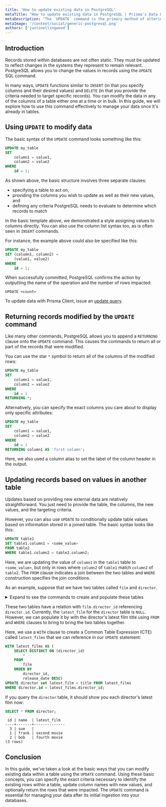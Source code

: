 ```yaml
---
title: 'How to update existing data in PostgreSQL'
metaTitle: "How to update existing data in PostgreSQL | Prisma's Data Guide"
metaDescription: "The `UPDATE` command is the primary method of altering existing data within PostgreSQL.  This guide demonstrates how to use the `UPDATE` operation to modify the values within your tables."
metaImage: '/content/social/generic-postgresql.png'
authors: ['justinellingwood']
---
```


## Introduction

Records stored within databases are not often static.  They must be updated to reflect changes in the systems they represent to remain relevant.  PostgreSQL allows you to change the values in records using the `UPDATE` SQL command.

In many ways, `UPDATE` functions similar to `INSERT` (in that you specify columns and their desired values) and `DELETE` (in that you provide the criteria needed to target specific records).  You can modify the data in any of the columns of a table either one at a time or in bulk.  In this guide, we will explore how to use this command effectively to manage your data once it's already in tables.

## Using `UPDATE` to modify data

The basic syntax of the `UPDATE` command looks something like this:

```sql
UPDATE my_table
SET
    column1 = value1,
    column2 = value2
WHERE
    id = 1;
```

As shown above, the basic structure involves three separate clauses:

* specifying a table to act on,
* providing the columns you wish to update as well as their new values, and
* defining any criteria PostgreSQL needs to evaluate to determine which records to match

In the basic template above, we demonstrated a style assigning values to columns directly.  You can also use the column list syntax too, as is often seen in `INSERT` commands.

For instance, the example above could also be specified like this:

```sql
UPDATE my_table
SET (column1, column2) =
    (value1, value2)
WHERE
    id = 1;
```

When successfully committed, PostgreSQL confirms the action by outputting the name of the operation and the number of rows impacted:

```
UPDATE <count>
```

<PrismaOutlinks>

To update data with Prisma Client, issue an [update query](https://www.prisma.io/docs/reference/tools-and-interfaces/prisma-client/crud#update).

</PrismaOutlinks>

## Returning records modified by the `UPDATE` command

Like many other commands, PostgreSQL allows you to append a `RETURNING` clause onto the `UPDATE` command.  This causes the commands to return all or part of the records that were modified.

You can use the star `*` symbol to return all of the columns of the modified rows:

```sql
UPDATE my_table
SET
    column1 = value1,
    column2 = value2
WHERE
    id = 1
RETURNING *;
```

Alternatively, you can specify the exact columns you care about to display only specific attributes:

```sql
UPDATE my_table
SET
    column1 = value1,
    column2 = value2
WHERE
    id = 1
RETURNING column1 AS 'first column';
```

Here, we also used a column alias to set the label of the column header in the output.

## Updating records based on values in another table

Updates based on providing new external data are relatively straightforward.  You just need to provide the table, the columns, the new values, and the targeting criteria.

However, you can also use `UPDATE` to conditionally update table values based on information stored in a joined table.  The basic syntax looks like this:

```sql
UPDATE table1
SET table1.column1 = <some_value>
FROM table2
WHERE table1.column2 = table2.column2;
```

Here, we are updating the value of `column1` in the `table1` table to `<some_value>`, but only in rows where `column2` of `table1` match `column2` of `table2`.  The `FROM` clause indicates a join between the two tables and `WHERE` construction specifies the join conditions.

As an example, suppose that we have two tables called `film` and `director`.

<details><summary>Expand to see the commands to create and populate these tables</summary>

```sql
CREATE TABLE director (
    id SERIAL PRIMARY KEY,
    name TEXT NOT NULL,
    latest_film TEXT
);

CREATE TABLE film (
    id SERIAL PRIMARY KEY,
    title TEXT NOT NULL,
    director_id INT REFERENCES director(id),
    release_date DATE NOT NULL
);

INSERT INTO director (name)
VALUES
    ('frank'),
    ('bob'),
    ('sue');

INSERT INTO film (title, director_id, release_date)
VALUES
    ('first movie', 1, '2010-08-24'),
    ('second movie', 1, '2010-12-15'),
    ('third movie', 2, '2011-01-01'),
    ('fourth movie', 2, '2012-08-02');
```

</details>

These two tables have a relation with `film.director_id` referencing `director.id`.  Currently, the `latest_film` for the `director` table is `NULL`.  However, we can populate it by with the director's latest film title using `FROM` and `WHERE` clauses to bring to bring the two tables together.

Here, we use a `WITH` clause to create a Common Table Expression (CTE) called `latest_films` that we can reference in our `UPDATE` statement:

```sql
WITH latest_films AS (
    SELECT DISTINCT ON (director_id)
        *
    FROM
        film
    ORDER BY
        director_id,
        release_date DESC)
UPDATE director set latest_film = title FROM latest_films
WHERE director.id = latest_films.director_id;
```

If you query the `director` table, it should show you each director's latest film now:

```sql
SELECT * FROM director;
```
```
 id | name  | latest_film
----+-------+--------------
  3 | sue   |
  1 | frank | second movie
  2 | bob   | fourth movie
(3 rows)
```

## Conclusion

In this guide, we've taken a look at the basic ways that you can modify existing data within a table using the `UPDATE` command.  Using these basic concepts, you can specify the exact criteria necessary to identify the existing rows within a table, update column names with new values, and optionally return the rows that were impacted.  The `UPDATE` command is essential for managing your data after its initial ingestion into your databases.
